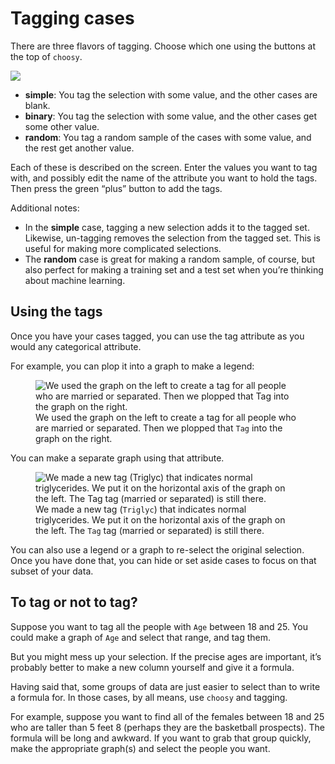 ```{=html}
    <script src="src/awash-functions.js"></script>
```

# Tagging cases

There are three flavors of tagging.
Choose which one using the buttons at the top of `choosy`.

![](art/tag-simple-binary-random.png)

* **simple**: You tag the selection with some value, 
and the other cases are blank.
* **binary**: You tag the selection with some value, 
and the other cases get some other value.
* **random**: You tag a random sample of the cases with some value,
and the rest get another value.

Each of these is described on the screen.
Enter the values you want to tag with, 
and possibly edit the name of the attribute you want to hold the tags.
Then press the green "plus" button to add the tags.

Additional notes:

* In the **simple** case, tagging a new selection adds it to the tagged set. 
Likewise, un-tagging removes the selection from the tagged set. 
This is useful for making more complicated selections.
* The **random** case is great for making a random sample, of course, 
but also perfect for making a training set and a test set 
when you're thinking about machine learning.

## Using the tags

Once you have your cases tagged, you can use the tag attribute
as you would any categorical attribute.

For example, you can plop it into a graph to make a legend:

![We used the graph on the left to create a tag for all people who are married or separated. Then we plopped that `Tag` into the graph on the right.](art/simple-tag-plop-example.png)

You can make a separate graph using that attribute.

![We made a new tag (`Triglyc`) that indicates normal triglycerides.
We put it on the horizontal axis of the graph on the left.
The `Tag` tag (married or separated) is still there.](art/tag-triglycerides-150.png)

You can also use a legend or a graph to re-select the original selection. 
Once you have done that, you can hide or set aside cases
to focus on that subset of your data.

## To tag or not to tag?

Suppose you want to tag all the people with `Age` between 18 and 25.
You could make a graph of `Age` and select that range,
and tag them.

But you might mess up your selection.
If the precise ages are important, 
it's probably better to make a new column yourself and give it a formula.
 
 Having said that, some groups of data are just easier
 to select than to write a formula for. 
 In those cases, by all means, use `choosy` and tagging.

 For example, suppose you want to find all of the 
 females between 18 and 25 who are taller than 5 feet 8
 (perhaps they are the basketball prospects).
 The formula will be long and awkward.
 If you want to grab that group quickly,
 make the appropriate graph(s) and select the people you want. 